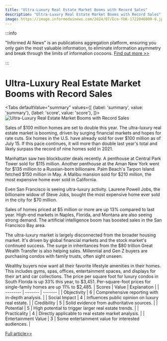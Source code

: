 ```yaml
---
title: "Ultra-Luxury Real Estate Market Booms with Record Sales"
description: "Ultra-Luxury Real Estate Market Booms with Record Sales"
image: https://image.informedainews.com/2024/07/Eco-YbK-1722046809-0.jpg
---
```



:::info

"Informed AI News" is an publications aggregation platform, ensuring you only gain the most valuable information, to eliminate information asymmetry and break through the limits of information cocoons.  [Find out more >>](/)

:::

# Ultra-Luxury Real Estate Market Booms with Record Sales


<Tabs
	defaultValue="summary"
	values={[
	{label: 'summary', value: 'summary'},
	{label: 'score', value: 'score'},
]}>
<TabItem value="summary">
<img
  src="https://image.informedainews.com/2024/07/Eco-YbK-1722046809-0.jpg"
  alt="Ultra-Luxury Real Estate Market Booms with Record Sales"
/>



Sales of $100 million homes are set to double this year. The ultra-luxury real estate market is booming, driven by surging financial markets and hopes for rate cuts. Six homes in the U.S. have already sold for over $100 million as of July 15. If this pace continues, it will more than double last year's total and likely surpass the record of nine homes sold in 2021.

Manhattan saw two blockbuster deals recently. A penthouse at Central Park Tower sold for $115 million. Another penthouse at the Aman New York went for $135 million to a Russian-born billionaire. Palm Beach's Tarpon Island fetched $150 million in May. A Malibu mansion sold for $210 million, the most expensive home ever sold in California.

Even San Francisco is seeing ultra-luxury activity. Laurene Powell Jobs, the billionaire widow of Steve Jobs, bought the most expensive home ever sold in the city for $70 million.

Sales of homes priced at $5 million or more are up 13% compared to last year. High-end markets in Naples, Florida, and Montana are also seeing strong demand. The artificial intelligence boom has boosted sales in the San Francisco Bay area.

The ultra-luxury market is largely disconnected from the broader housing market. It's driven by global financial markets and the stock market's continued success. The surge in inheritances from the $80 trillion Great Wealth Transfer is also helping sales. Millennial and Gen Z buyers are purchasing condos with family trusts, often sight unseen.

Wealthy buyers now want all their favorite lifestyle amenities in their homes. This includes gyms, spas, offices, entertainment spaces, and displays for their art and car collections. The price per square foot for luxury condos in South Florida is up 33% this year, to $3,451. Per-square-foot prices for single-family homes are up 11% to $2,485.
</TabItem>
<TabItem value="score">
	| Scores     | Value   | Explanation |
	| -------- | ------- | ------- |
	| Objectivity  | 6    | Comprehensive reporting with in-depth analysis.    |
	| Social Impact | 4     | Influences public opinion on luxury real estate.    |
	| Credibility    | 5    | Solid evidence from authoritative sources.    |
	| Potential    | 5    | High potential to trigger larger real estate trends.    |
	| Practicality    | 4    | Directly applicable to real estate market analysis.    |
	| Entertainment Value    | 3    | Some entertainment value for interested audiences.    |
</TabItem>
</Tabs>

[Full article>>](https://www.cnbc.com/2024/07/26/sales-of-100-million-homes-set-to-double-this-year.html)
